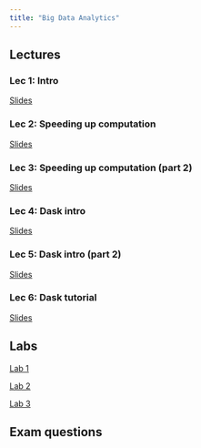 ```yaml
---
title: "Big Data Analytics"
---
```




## Lectures

### Lec 1: Intro

[Slides](./bigdata_lec1.qmd)

### Lec 2: Speeding up computation

[Slides](./bigdata_lec2.qmd)

### Lec 3: Speeding up computation (part 2)

[Slides](./bigdata_lec3.qmd)

### Lec 4: Dask intro

[Slides](./bigdata_lec4.qmd)

### Lec 5: Dask intro (part 2)

[Slides](./bigdata_lec5.qmd)

### Lec 6: Dask tutorial

[Slides](./bigdata_lec6.qmd)



## Labs

[Lab 1](./bigdata_lab1.qmd)

[Lab 2](./bigdata_lab2.qmd)

[Lab 3](./bigdata_lab3.qmd)

## Exam questions
